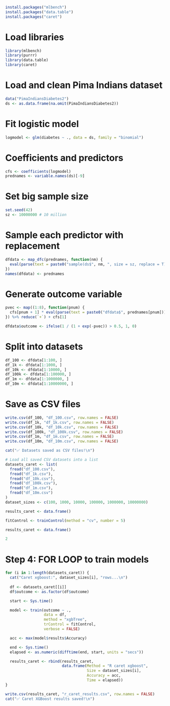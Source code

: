 ```{r}
install.packages("mlbench")
install.packages("data.table")
install.packages("caret")
```

# Load libraries
```{r}
library(mlbench)
library(purrr)
library(data.table)
library(caret)
```


# Load and clean Pima Indians dataset
```{r}
data("PimaIndiansDiabetes2")
ds <- as.data.frame(na.omit(PimaIndiansDiabetes2))
```


# Fit logistic model
```{r}
logmodel <- glm(diabetes ~ ., data = ds, family = "binomial")
```

# Coefficients and predictors
```{r}
cfs <- coefficients(logmodel)
prednames <- variable.names(ds)[-9]
```

# Set big sample size
```{r}
set.seed(42)
sz <- 10000000 # 10 million
```

# Sample each predictor with replacement
```{r}
dfdata <- map_dfc(prednames, function(nm) {
  eval(parse(text = paste0("sample(ds$", nm, ", size = sz, replace = T)")))
})
names(dfdata) <- prednames
```


# Generate outcome variable
```{r}
pvec <- map((1:8), function(pnum) {
  cfs[pnum + 1] * eval(parse(text = paste0("dfdata$", prednames[pnum])))
}) %>% reduce(`+`) + cfs[1]

dfdata$outcome <- ifelse(1 / (1 + exp(-pvec)) > 0.5, 1, 0)

```

# Split into datasets
```{r}
df_100 <- dfdata[1:100, ]
df_1k <- dfdata[1:1000, ]
df_10k <- dfdata[1:10000, ]
df_100k <- dfdata[1:100000, ]
df_1m <- dfdata[1:1000000, ]
df_10m <- dfdata[1:10000000, ]

```

# Save as CSV files
```{r}
write.csv(df_100, "df_100.csv", row.names = FALSE)
write.csv(df_1k, "df_1k.csv", row.names = FALSE)
write.csv(df_10k, "df_10k.csv", row.names = FALSE)
write.csv(df_100k, "df_100k.csv", row.names = FALSE)
write.csv(df_1m, "df_1m.csv", row.names = FALSE)
write.csv(df_10m, "df_10m.csv", row.names = FALSE)

```

```{r}
cat("✅ Datasets saved as CSV files!\n")
```


```{r}
# Load all saved CSV datasets into a list
datasets_caret <- list(
  fread("df_100.csv"),
  fread("df_1k.csv"),
  fread("df_10k.csv"),
  fread("df_100k.csv"),
  fread("df_1m.csv"),
  fread("df_10m.csv")
)
dataset_sizes <- c(100, 1000, 10000, 100000, 1000000, 10000000)
```

```{r}
results_caret <- data.frame()
```

```{r}
fitControl <- trainControl(method = "cv", number = 5)
```

```{r}
results_caret <- data.frame()
```

```{r}
2
```

# Step 4: FOR LOOP to train models
```{r}
for (i in 1:length(datasets_caret)) {
  cat("Caret xgboost:", dataset_sizes[i], "rows...\n")
  
  df <- datasets_caret[[i]]
  df$outcome <- as.factor(df$outcome)

  start <- Sys.time()

  model <- train(outcome ~ .,
                 data = df,
                 method = "xgbTree",
                 trControl = fitControl,
                 verbose = FALSE)

  acc <- max(model$results$Accuracy)

  end <- Sys.time()
  elapsed <- as.numeric(difftime(end, start, units = "secs"))

  results_caret <- rbind(results_caret,
                         data.frame(Method = "R caret xgboost",
                                    Size = dataset_sizes[i],
                                    Accuracy = acc,
                                    Time = elapsed))
}

```

```{r}
write.csv(results_caret, "r_caret_results.csv", row.names = FALSE)
cat("✅ Caret XGBoost results saved!\n")
```

